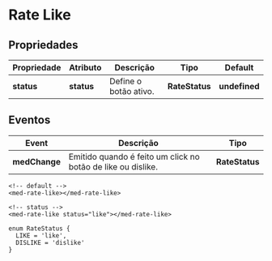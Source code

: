 
<Meta title="Components/Global/Rate Like/Usage" />

# Rate Like

## Propriedades

| Propriedade  | Atributo   | Descrição             | Tipo           | Default       |
| ------------ | ---------- | --------------------- | -------------- | ------------- |
| **status**   | **status** | Define o botão ativo. | **RateStatus** | **undefined** |

## Eventos

| Event         | Descrição                                                    | Tipo            |
| ------------- | ------------------------------------------------------------ | --------------- |
| **medChange** | Emitido quando é feito um click no botão de like ou dislike. | **RateStatus**  |

```
<!-- default -->
<med-rate-like></med-rate-like>

<!-- status -->
<med-rate-like status="like"></med-rate-like>
```

```
enum RateStatus {
  LIKE = 'like',
  DISLIKE = 'dislike'
}
```
